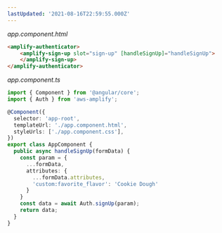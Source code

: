 ```yaml
---
lastUpdated: '2021-08-16T22:59:55.000Z'
---
```

_app.component.html_

```html
<amplify-authenticator>
    <amplify-sign-up slot="sign-up" [handleSignUp]="handleSignUp">
    </amplify-sign-up>
</amplify-authenticator>
```

_app.component.ts_

```ts
import { Component } from '@angular/core';
import { Auth } from 'aws-amplify';

@Component({
  selector: 'app-root',
  templateUrl: './app.component.html',
  styleUrls: ['./app.component.css'],
})
export class AppComponent {
  public async handleSignUp(formData) {
    const param = {
      ...formData,
      attributes: {
        ...formData.attributes,
        'custom:favorite_flavor': 'Cookie Dough'
      }
    }
    const data = await Auth.signUp(param);
    return data;
  }
}
```
